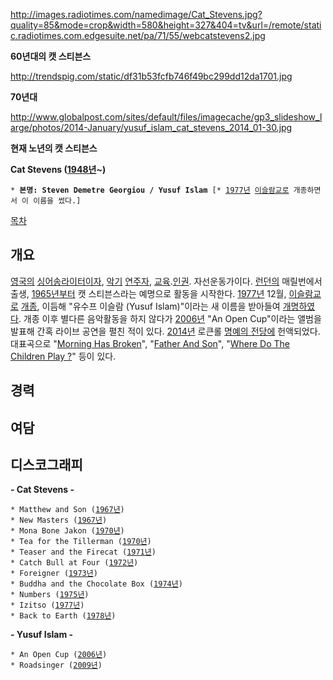 http://images.radiotimes.com/namedimage/Cat_Stevens.jpg?quality=85&mode=crop&width=580&height=327&404=tv&url=/remote/static.radiotimes.com.edgesuite.net/pa/71/55/webcatstevens2.jpg

'''60년대의 캣 스티븐스'''

http://trendspig.com/static/df31b53fcfb746f49bc299dd12da1701.jpg

'''70년대'''

http://www.globalpost.com/sites/default/files/imagecache/gp3_slideshow_large/photos/2014-January/yusuf_islam_cat_stevens_2014_01-30.jpg

'''현재 노년의 캣 스티븐스'''

'''Cat Stevens ([[1948년]]~)'''

 * '''본명: Steven Demetre Georgiou / Yusuf Islam''' [* [[1977년]] [[이슬람교]]로 개종하면서 이 이름을 썼다.]

[[목차]]

== 개요 ==

[[영국]]의 [[싱어송라이터]]이자, [[악기]] [[연주자]], [[교육]].[[인권]]. 자선운동가이다. [[런던]]의 매릴번에서 출생, [[1965년]]부터 캣 스티븐스라는 예명으로 활동을 시작한다. [[1977년]] 12월, [[이슬람교]]로 [[개종]], 이듬해 "유수프 이슬람 (Yusuf Islam)"이라는 새 이름을 받아들여 [[개명]]하였다. 개종 이후 별다른 음악활동을 하지 않다가 [[2006년]] "An Open Cup"이라는 앨범을 발표해 간혹 라이브 공연을 펼친 적이 있다. [[2014년]] 로큰롤 [[명예의 전당]]에 헌액되었다. 대표곡으로 "[http://www.youtube.com/watch?v=e0TInLOJuUM Morning Has Broken]", "[http://www.youtube.com/watch?v=vdMPuMeTxzY Father And Son]", "[http://www.youtube.com/watch?v=7a4DCxAi020 Where Do The Children Play ?]" 등이 있다.


== 경력 ==



== 여담 ==


== 디스코그래피 ==

'''- Cat Stevens -'''
 
 
 * Matthew and Son ([[1967년]])
 * New Masters ([[1967년]])
 * Mona Bone Jakon ([[1970년]])
 * Tea for the Tillerman ([[1970년]])
 * Teaser and the Firecat ([[1971년]])
 * Catch Bull at Four ([[1972년]])
 * Foreigner ([[1973년]])
 * Buddha and the Chocolate Box ([[1974년]])
 * Numbers ([[1975년]])
 * Izitso ([[1977년]])
 * Back to Earth ([[1978년]])

'''- Yusuf Islam -'''
 
 * An Open Cup ([[2006년]])
 * Roadsinger ([[2009년]])

